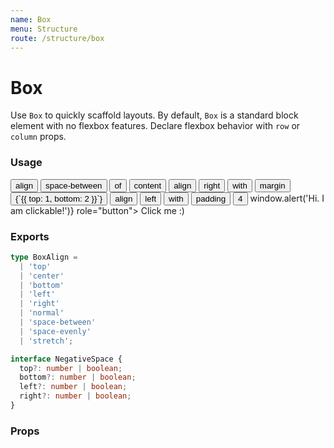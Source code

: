 ```yaml
---
name: Box
menu: Structure
route: /structure/box
---
```




# Box

Use `Box` to quickly scaffold layouts. By default, `Box` is a standard block element with no flexbox features. Declare flexbox behavior with `row` or `column` props.

### Usage

<Playground>
  <Box padding>
    <Box align="stretch" column>
      <Box row align="space-between" margin={{ bottom: 2 }} background="orange--100">
        <Button>align</Button>
        <Button variant='secondary'>space-between</Button>
        <Button variant='secondary-gray'>of</Button>
        <Button variant='gray'>content</Button>
      </Box>
      <Box row align="right" valign="bottom" margin={{ top: 1, bottom: 2 }} background="red--100">
        <Button>align</Button>
        <Button variant='secondary' size="small">right</Button>
        <Button variant='secondary-gray' size="small">with</Button>
        <Button variant='gray' size="small">margin</Button>
        <Button variant='alternate' size="small">{`{{ top: 1, bottom: 2 }}`}</Button>
      </Box>
      <Box row align="left" valign="top" padding={4} background="purple--100">
        <Button>align</Button>
        <Button variant='secondary' size="small">left</Button>
        <Button variant='secondary-gray' size="small">with</Button>
        <Button variant='gray' size="small">padding</Button>
        <Button variant='alternate' size="small">4</Button>
      </Box>
      <Box background="green--100" margin={4} padding={4} textAlign="center" onClick={() => window.alert('Hi. I am clickable!')} role="button">
        Click me :)
      </Box>
    </Box>
  </Box>
</Playground>

### Exports

```ts
type BoxAlign =
  | 'top'
  | 'center'
  | 'bottom'
  | 'left'
  | 'right'
  | 'normal'
  | 'space-between'
  | 'space-evenly'
  | 'stretch';

interface NegativeSpace {
  top?: number | boolean;
  bottom?: number | boolean;
  left?: number | boolean;
  right?: number | boolean;
}
```

### Props

<Props of={Box} />

